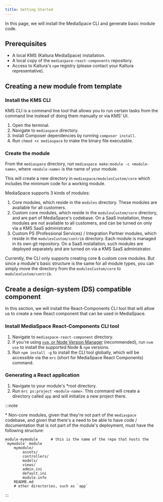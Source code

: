 ```yaml
---
title: Getting Started
---
```



In this page, we will install the MediaSpace CLI and generate basic module code.

## Prerequisites

-   A local KMS (Kaltura MediaSpace) installation.
-   A local copy of the `mediaspace-react-components` repository.
-   Access to Kaltura's `npm` registry (please contact your Kaltura representative).

## Creating a new module from template

### Install the KMS CLI

KMS CLI is a command line tool that allows you to run certain tasks from the command line instead of doing them manually or via KMS' UI.

1. Open the terminal.
2. Navigate to `mediaspace` directory.
3. Install Composer dependencies by running `composer install`.
4. Run `chmod +x mediaspace` to make the binary file executable.

### Create the module

From the `mediaspace` directory, run `mediaspace make:module -c <module-name>`, where `<module-name>` is the name of your module.

This will create a new directory in `mediaspace/modulesCustom/core` which includes the minimum code for a working module.

<Aside type="note" title="Info">
MediaSpace supports 3 kinds of modules:

1. Core modules, which reside in the `modules` directory. These modules are available for all customers.
2. Custom core modules, which reside in the `modulesCustom/core` directory, and are part of MediaSpace's codebase. On a SaaS installation,
   these modules are not available to all customers, and can be turned on only via a KMS SaaS administrator.
3. Custom PS (Professional Services) / Integration Partner modules, which reside in the `modulesCustom/contrib` directory.
   Each module is managed in its own git repository. On a SaaS installation, such modules are deployed separately and are turned on via a
   KMS SaaS administrator.

Currently, the CLI only supports creating core & custom core modules. But since a module's basic structure is the same for all module types,
you can simply move the directory from the `modulesCustom/core` to `modulesCustom/contrib`.

</Aside>

## Create a design-system (DS) compatible component

In this section, we will install the React-Components CLI tool that will allow us to create a new React component that can be used in
MediaSpace.

### Install MediaSpace React-Components CLI tool

1. Navigate to `mediaspace-react-component` directory.
2. If you're using [`nvm`, or Node Version Manager](https://github.com/nvm-sh/nvm) (recommended), run `nvm use` to install the supported Node
   & `npm` versions.
3. Run `npm install -g` to install the CLI tool globally, which will be accessible via the `mrc` (short for MediaSpace React Components)
   command.

### Generating a React application

1. Navigate to your module's \*root directory.
2. Run `mrc ps:project <module-name>`. This command will create a directory called `app` and will initialize a new project there.

:::note

\* Non-core modules, given that they're not part of the `mediaspace` codebase, and given that there's a need to be able to have code /
documentation that is not part of the module's deployment, must have the following structure:

```
module-mymodule      # this is the name of the repo that hosts the `mymodule` module
    mymodule/
        assets/
        controllers/
        models/
        views/
        admin.ini
        default.ini
        module.info
    README.md
    # other directories, such as `app`
```

:::
